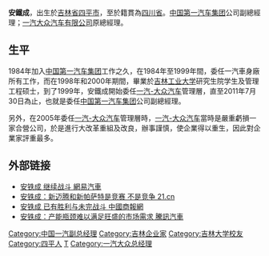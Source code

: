 '''安鐵成'''{{BD|1963年}}，出生於[[吉林省|吉林省]][[四平市|四平市]]，至於籍貫為[[四川省|四川省]]。[[中国第一汽车集团|中国第一汽车集团]]公司副總經理；[[一汽大众汽车有限公司|一汽大众汽车有限公司]]原總經理。

==生平==
1984年加入[[中国第一汽车集团|中国第一汽车集团]]工作之久，在1984年至1999年間，委任一汽車身廠所有工作，而在1998年和2000年期間，畢業於[[吉林工业大学|吉林工业大学]]研究生院学生及管理工程硕士，到了1999年，安鐵成開始委任[[一汽-大众汽车|一汽-大众汽车]]管理層，直至2011年7月30日為止，也就是委任[[中国第一汽车集团|中国第一汽车集团]]公司副總經理。

另外，在2005年委任[[一汽-大众汽车|一汽-大众汽车]]管理層時，[[一汽-大众汽车|一汽-大众汽车]]當時是嚴重虧損一家合營公司，於是進行大改革重組及改良，辦事謹慎，使企業得以重生，因此對企業家評重最多。

== 外部链接 ==
* [http://auto.163.com/11/0413/19/71HSQR0E00084QUR_3.html 安铁成 继续战斗 網易汽車]{{Wayback|url=http://auto.163.com/11/0413/19/71HSQR0E00084QUR_3.html |date=20111011191625 }}
* [https://web.archive.org/web/20160304123422/http://auto.21cn.com/news/fangtan/2011/07/29/8742807.shtml 安铁成：新迈腾和新帕萨特是竞赛 不是竞争 21.cn]
* [https://web.archive.org/web/20111112030025/http://cb-h.com/news/qcr/2010/128/1012881J46HF87JH134158.html 安铁成 已有胜利与未完战斗 中國商報網]
* [http://auto.qq.com/a/20100222/000196.htm 安铁成：产能瓶颈难以满足旺盛的市场需求 騰訊汽車]{{Wayback|url=http://auto.qq.com/a/20100222/000196.htm |date=20121124142648 }}

{{DEFAULTSORT:A}}
[[Category:中国一汽副总经理|Category:中国一汽副总经理]]
[[Category:吉林企业家|Category:吉林企业家]]
[[Category:吉林大学校友|Category:吉林大学校友]]
[[Category:四平人|Category:四平人]]
[[Category:安姓|T]]
[[Category:一汽大众总经理|Category:一汽大众总经理]]